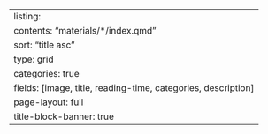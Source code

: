 ---
listing:
  contents: "materials/*/index.qmd"
  sort: "title asc"
  type: grid
  categories: true
  fields: [image, title, reading-time, categories, description]
page-layout: full
title-block-banner: true
---